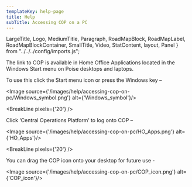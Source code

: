 ```yaml
---
templateKey: help-page
title: Help
subTitle: Accessing COP on a PC
---
```

LargeTitle, Logo, MediumTitle, Paragraph, RoadMapBlock, RoadMapLabel, RoadMapBlockContainer, SmallTitle, Video, StatContent, layout, Panel } from "../../../config/imports.js";

The link to COP is available in Home Office Applications located in the Windows Start menu on Poise desktops and laptops.

To use this click the Start menu icon or press the Windows key – 

<Image source={'/images/help/accessing-cop-on-pc/Windows_symbol.png'} alt={'Windows_symbol'}/>

<BreakLine pixels={'20'} />

Click ‘Central Operations Platform’ to log onto COP – 

<Image source={'/images/help/accessing-cop-on-pc/HO_Apps.png'} alt={'HO_Apps'}/>

<BreakLine pixels={'20'} />

You can drag the COP icon onto your desktop for future use - 

<Image source={'/images/help/accessing-cop-on-pc/COP_icon.png'} alt={'COP_icon'}/>
